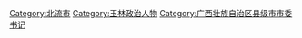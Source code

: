 [[Category:北流市|Category:北流市]]
[[Category:玉林政治人物|Category:玉林政治人物]]
[[Category:广西壮族自治区县级市市委书记|Category:广西壮族自治区县级市市委书记]]
